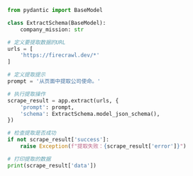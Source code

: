 ```python Python
from pydantic import BaseModel

class ExtractSchema(BaseModel):
    company_mission: str

# 定义要提取数据的URL
urls = [
    'https://firecrawl.dev/*'
]

# 定义提取提示
prompt = '从页面中提取公司使命。'

# 执行提取操作
scrape_result = app.extract(urls, {
    'prompt': prompt,
    'schema': ExtractSchema.model_json_schema(),
})

# 检查提取是否成功
if not scrape_result['success']:
    raise Exception(f"提取失败：{scrape_result['error']}")

# 打印提取的数据
print(scrape_result['data'])
```